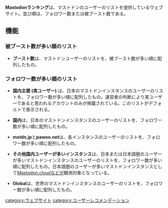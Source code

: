 {{Infobox software
| Name = Mastodonランキング
| Developer = [[株式会社ユーザーローカル]]
| Platform = Web
| Launch = 2017年4月14日
| Web = http://mastodon.userlocal.jp/
}}'''Mastodonランキング'''は、マストドンのユーザーのリストを提供しているウェブサイト。並び順は、フォロワー数または被ブースト数である。

==機能==

===被ブースト数が多い順のリスト===

* '''ブースト数'''は、マストドンユーザーのリストを、被ブースト数が多い順に配列したもの。

===フォロワー数が多い順のリスト===

* '''国内主要 (実ユーザー)''' は、日本のマストドンインスタンスのユーザーのリストを、フォロワー数が多い順に配列したもの。運営者の判断により実ユーザーであると思われるアカウントのみが掲載されている。このリストがデフォルトで表示される。

* '''国内'''は、日本のマストドンインスタンスのユーザーのリストを、フォロワー数が多い順に配列したもの。

* '''mstdn.jp'''と'''pawoo.net'''は、各インスタンスのユーザーのリストを、フォロワー数が多い順に配列したもの。

* '''その他国内ユーザーが多いインスタンス'''は、日本または日本語圏のユーザーが多いマストドンインスタンスのユーザーのリストを、フォロワー数が多い順に配列したもの。日本語圏のユーザーが多いマストドンインスタンスとして[[Mastodon.cloud]]などが観測対象となっている。

* '''Global'''は、世界のマストドンインスタンスのユーザーのリストを、フォロワー数が多い順に配列したもの。

[[category:ウェブサイト]]
[[category:ユーザーレコメンデーション]]